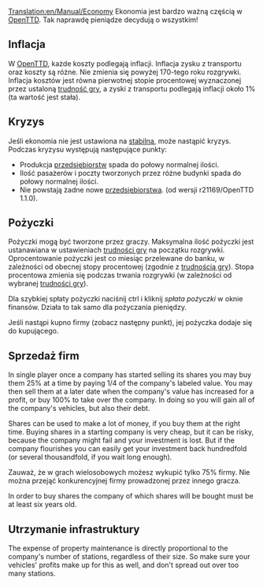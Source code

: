 [[Translation:en/Manual/Economy]]
{{pl/Tłumaczenie|oryg. = Economy
|z     = en
|na    = pl
|Postępy = 60
}}
{{pl/Spis treści}}
Ekonomia jest bardzo ważną częścią w [[pl/Manual/OpenTTD|OpenTTD]]. Tak naprawdę pieniądze decydują o wszystkim!

==Inflacja==
W [[pl/Manual/OpenTTD|OpenTTD]], każde koszty podlegają inflacji. Inflacja zysku z transportu oraz koszty są różne. Nie zmienia się powyżej 170-tego roku rozgrywki. Inflacja kosztów jest równa pierwotnej stopie procentowej wyznaczonej przez ustaloną [[pl/Archive/Manual/Settings/Trudność|trudność gry]], a zyski z transportu podlegają inflacji około 1% (ta wartość jest stała).

==Kryzys==
Jeśli ekonomia nie jest ustawiona na [[pl/Archive/Manual/Settings/Trudność|stabilną]], może nastąpić kryzys. Podczas kryzysu występują następujące punkty:
* Produkcja [[pl/Manual/Base Set/Economy/Przedsiębiorstwa|przedsiębiorstw]] spada do połowy normalnej ilości.
* Ilość pasażerów i poczty tworzonych przez różne budynki spada do połowy normalnej ilości.
* Nie powstają żadne nowe [[pl/Manual/Base Set/Economy/Przedsiębiorstwa|przedsiębiorstwa]]. (od wersji r21169/OpenTTD 1.1.0).

==Pożyczki==
Pożyczki mogą być tworzone przez graczy. Maksymalna ilość pożyczki jest ustanawiana w ustawieniach [[pl/Archive/Manual/Settings/Trudność|trudności gry]] na początku rozgrywki. Oprocentowanie pożyczki jest co miesiąc przelewane do banku, w zależności od obecnej stopy procentowej (zgodnie z [[pl/Archive/Manual/Settings/Trudność|trudnością gry]]). Stopa procentowa zmienia się podczas trwania rozgrywki (w zależności od wybranej [[pl/Archive/Manual/Settings/Trudność|trudności gry]]).

Dla szybkiej spłaty pożyczki naciśnij ctrl i kliknij ''spłata pożyczki'' w oknie finansów. Działa to tak samo dla pożyczania pieniędzy.

Jeśli nastąpi kupno firmy (zobacz następny punkt), jej pożyczka dodaje się do kupującego.

==Sprzedaż firm==
In single player once a company has started selling its shares you may buy them 25% at a time by paying 1/4 of the company's labeled value. You may then sell them at a later date when the company's value has increased for a profit, or buy 100% to take over the company. In doing so you will gain all of the company's vehicles, but also their debt.

Shares can be used to make a lot of money, if you buy them at the right time. Buying shares in a starting company is very cheap, but it can be risky, because the company might fail and your investment is lost. But if the company flourishes you can easily get your investment back hundredfold (or several thousandfold, if you wait long enough).

Zauważ, że w grach wielosobowych możesz wykupić tylko 75% firmy. Nie można przejąć konkurencyjnej firmy prowadzonej przez innego gracza.

In order to buy shares the company of which shares will be bought must be at least six years old.

==Utrzymanie infrastruktury==

The expense of property maintenance is directly proportional to the company's number of stations, regardless of their size. So make sure your vehicles' profits make up for this as well, and don't spread out over too many stations.